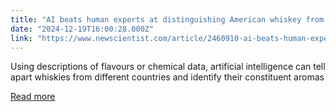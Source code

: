 ```yaml
---
title: "AI beats human experts at distinguishing American whiskey from Scotch"
date: "2024-12-19T16:00:28.000Z"
link: "https://www.newscientist.com/article/2460910-ai-beats-human-experts-at-distinguishing-american-whiskey-from-scotch/?utm_campaign=RSS%7CNSNS&utm_source=NSNS&utm_medium=RSS&utm_content=technology"
---
```


Using descriptions of flavours or chemical data, artificial intelligence can tell apart whiskies from different countries and identify their constituent aromas

[Read more](https://www.newscientist.com/article/2460910-ai-beats-human-experts-at-distinguishing-american-whiskey-from-scotch/?utm_campaign=RSS%7CNSNS&utm_source=NSNS&utm_medium=RSS&utm_content=technology)
